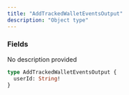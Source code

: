 ```yaml
---
title: "AddTrackedWalletEventsOutput"
description: "Object type"
---
```


### Fields

<ResponseField name="userId" type="String!" required>
  No description provided
</ResponseField>


```graphql AddTrackedWalletEventsOutput
type AddTrackedWalletEventsOutput {
  userId: String!
}
```
